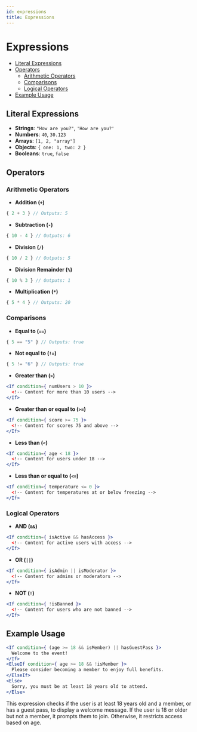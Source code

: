 ```yaml
---
id: expressions
title: Expressions
---
```


# Expressions

- [Literal Expressions](#literal-expressions)
- [Operators](#operators)
  - [Arithmetic Operators](#arithmetic-operators)
  - [Comparisons](#comparisons)
  - [Logical Operators](#logical-operators)
- [Example Usage](#example-usage)

## Literal Expressions

- **Strings**: `"How are you?"`, `'How are you?'`
- **Numbers**: `40`, `30.123`
- **Arrays**: `[1, 2, "array"]`
- **Objects**: `{ one: 1, two: 2 }`
- **Booleans**: `true`, `false`

## Operators

### Arithmetic Operators

- **Addition (`+`)**

```jsx
{ 2 + 3 } // Outputs: 5
```

- **Subtraction (`-`)**

```jsx
{ 10 - 4 } // Outputs: 6
```

- **Division (`/`)**

```jsx
{ 10 / 2 } // Outputs: 5
```

- **Division Remainder (`%`)**

```jsx
{ 10 % 3 } // Outputs: 1
```

- **Multiplication (`*`)**

```jsx
{ 5 * 4 } // Outputs: 20
```

### Comparisons

- **Equal to (`==`)**

```jsx
{ 5 == "5" } // Outputs: true
```

- **Not equal to (`!=`)**

```jsx
{ 5 != "6" } // Outputs: true
```

- **Greater than (`>`)**

```jsx
<If condition={ numUsers > 10 }>
  <!-- Content for more than 10 users -->
</If>
```

- **Greater than or equal to (`>=`)**

```jsx
<If condition={ score >= 75 }>
  <!-- Content for scores 75 and above -->
</If>
```

- **Less than (`<`)**

```jsx
<If condition={ age < 18 }>
  <!-- Content for users under 18 -->
</If>
```

- **Less than or equal to (`<=`)**

```jsx
<If condition={ temperature <= 0 }>
  <!-- Content for temperatures at or below freezing -->
</If>
```

### Logical Operators

- **AND (`&&`)**

```jsx
<If condition={ isActive && hasAccess }>
  <!-- Content for active users with access -->
</If>
```

- **OR (`||`)**

```jsx
<If condition={ isAdmin || isModerator }>
  <!-- Content for admins or moderators -->
</If>
```

- **NOT (`!`)**

```jsx
<If condition={ !isBanned }>
  <!-- Content for users who are not banned -->
</If>
```

## Example Usage

```jsx
<If condition={ (age >= 18 && isMember) || hasGuestPass }>
  Welcome to the event!
</If>
<ElseIf condition={ age >= 18 && !isMember }>
  Please consider becoming a member to enjoy full benefits.
</ElseIf>
<Else>
  Sorry, you must be at least 18 years old to attend.
</Else>
```

This expression checks if the user is at least 18 years old and a member, or has a guest pass, to display a welcome message. If the user is 18 or older but not a member, it prompts them to join. Otherwise, it restricts access based on age.
